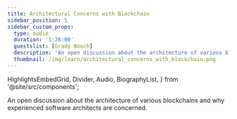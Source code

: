 ```yaml
---
title: Architectural Concerns with Blockchain
sidebar_position: 5
sidebar_custom_props:
  type: audio
  duration: '1:26:00'
  guestslist: [Grady Booch]
  description: 'An open discussion about the architecture of various blockchains and why experienced software architects are concerned.'
  thumbnail: /img/learn/architectural_concerns_with_blockchain.png
---
```


  HighlightsEmbedGrid,
  Divider,
  Audio,
  BiographyList,
} from '@site/src/components';

<div className="mb-8">
  <Audio url="https://soundcloud.com/user-625850228/architectural-concerns-with" />
</div>

An open discussion about the architecture of various blockchains and why experienced software architects are concerned.

<Divider type="dotted" />
<BiographyList
  growToFit={false}
  title="guests"
  biographies={[
    {
      imageUrl: '/img/learn/headshots/grady_booch.jpg',
      headline: 'Grady Booch',
      twitterLink: 'https://twitter.com/Grady_Booch',
      description: 'Chief Scientist for Software Engineering, IBM',
    },
  ]}
/>
<Divider type="dotted" />
<HighlightsEmbedGrid
  title="HIGHLIGHTS"
  growToFit={true}
  highlights={[
    {
      title: 'Permissioned vs Permissionless Blockchains',
      url: 'https://vimeo.com/704183277',
    },
  ]}
/>
<Divider type="dotted" />
